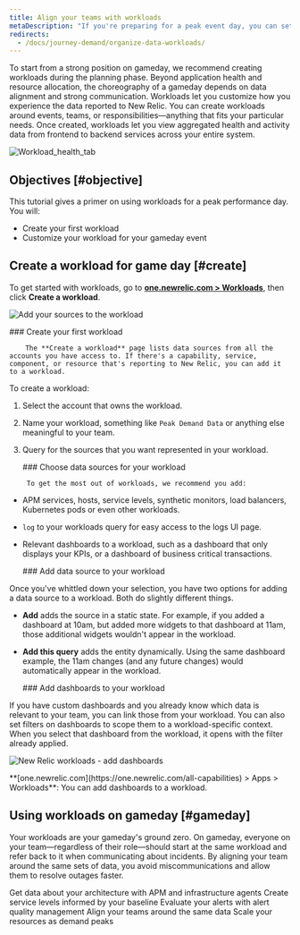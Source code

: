 ```yaml
---
title: Align your teams with workloads
metaDescription: "If you're preparing for a peak event day, you can set up workloads that put the most relevant data in front of the teams that need it."
redirects:
  - /docs/journey-demand/organize-data-workloads/
---
```





To start from a strong position on gameday, we recommend creating workloads during the planning phase. Beyond application health and resource allocation, the choreography of a gameday depends on data alignment and strong communication. Workloads let you customize how you experience the data reported to New Relic. You can create workloads around events, teams, or responsibilities—anything that fits your particular needs. Once created, workloads let you view aggregated health and activity data from frontend to backend services across your entire system. 

<img
    title="Workload_health_tab"
    alt="Workload_health_tab"
    src={workloadsWorkloadHealthTab}
/>

## Objectives [#objective]

This tutorial gives a primer on using workloads for a peak performance day. You will:

* Create your first workload
* Customize your workload for your gameday event

## Create a workload for game day [#create]

To get started with workloads, go to **[one.newrelic.com > Workloads](https://one.newrelic.com/workloads)**, then click **Create a workload**.

<img
    title="Add sources to workload"
    alt="Add your sources to the workload"
    src={apmAddSourcestoWorkload}
/>

<Steps>
    <Step>
        ### Create your first workload 

        The **Create a workload** page lists data sources from all the accounts you have access to. If there's a capability, service, component, or resource that's reporting to New Relic, you can add it to a workload.  

To create a workload: 

1. Select the account that owns the workload. 
2. Name your workload, something like `Peak Demand Data` or anything else meaningful to your team. 
3. Query for the sources that you want represented in your workload. 

    </Step>
    <Step>
        ### Choose data sources for your workload

        To get the most out of workloads, we recommend you add:

* APM services, hosts, service levels, synthetic monitors, load balancers, Kubernetes pods or even other workloads.
* `log` to your workloads query for easy access to the logs UI page.
* Relevant dashboards to a workload, such as a dashboard that only displays your KPIs, or a dashboard of business critical transactions.

    </Step>
    <Step>
        ###  Add data source to your workload

Once you've whittled down your selection, you have two options for adding a data source to a workload. Both do slightly different things.

* **Add** adds the source in a static state. For example, if you added a dashboard at 10am, but added more widgets to that dashboard at 11am, those additional widgets wouldn't appear in the workload. 
* **Add this query** adds the entity dynamically. Using the same dashboard example, the 11am changes (and any future changes) would automatically appear in the workload.

    </Step>
    <Step>
        ### Add dashboards to your workload

If you have custom dashboards and you already know which data is relevant to your team, you can link those <InlinePopover type="dashboards" /> from your workload. You can also set filters on dashboards to scope them to a workload-specific context. When you select that dashboard from the workload, it opens with the filter already applied.

<img
    title="new-relic-workloads-add-dashboards.png"
    alt="New Relic workloads - add dashboards"
    src={workloadsWorkloadsDashboardEntities}
/>
<figcaption>
      **[one.newrelic.com](https://one.newrelic.com/all-capabilities) > Apps > Workloads**: You can add dashboards to a workload.
</figcaption>
    </Step>
</Steps>

## Using workloads on gameday [#gameday]

Your workloads are your gameday's ground zero. On gameday, everyone on your team—regardless of their role—should start at the same workload and refer back to it when communicating about incidents. By aligning your team around the same sets of data, you avoid miscommunications and allow them to resolve outages faster. 

<DocTiles numbered>
    <DocTile title='Get started' path="/docs/journey-demand/get-started">Get data about your architecture with APM and infrastructure agents</DocTile>
    <DocTile title='Create service levels for gameday' path="/docs/journey-demand/find-your-baseline/">Create service levels informed by your baseline </DocTile>
</DocTiles>

<DocTiles>
    <DocTile title='Reduce noise with quality alerts' number='3' path="/docs/journey-demand/create-quality-alerts/">Evaluate your alerts with alert quality management</DocTile>
    <DocTile title='Align your teams with workloads' number='4' path="/docs/journey-demand/organize-data-workloads/" label={{text: "You are here", color: "orange"}}>Align your teams around the same data</DocTile>    
    <DocTile title='Autoscale your infrastructure with Kubernetes' number='5' path="/docs/journey-demand/autoscale-your-infra/"> Scale your resources as demand peaks</DocTile>
</DocTiles>
